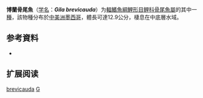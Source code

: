 {{Speciesbox
| name = 博蘭骨尾魚
| status = NE
| status_system = IUCN3.1
| image = 
| genus = Gila
| species = brevicauda
| authority = Norris, Fischer & Minckley, 2003
| synonyms = 
}}

'''博蘭骨尾魚'''（[[学名|学名]]：'''''Gila brevicauda'''''）为[[輻鰭魚綱|輻鰭魚綱]][[鯉形目|鯉形目]][[鲤科|鲤科]][[骨尾魚屬|骨尾魚屬]]的其中一[[種|種]]，該物種分布於[[中美洲|中美洲]][[墨西哥|墨西哥]]，體長可達12.9公分，棲息在中底層水域。

== 参考資料 ==
*{{FishBase_species|genus=Gila|species=brevicauda|year=2011|month=12}}

== 扩展阅读 ==
{{refbegin}}
{{wikispecies-inline|Gila brevicauda|博蘭骨尾魚}}
{{refend}}
{{Taxonbar|from=Q3766610}}

[[Category:骨尾魚屬|brevicauda]]
[[Category:2003年描述的鱼类|G]]


{{鯉形目小作品}}